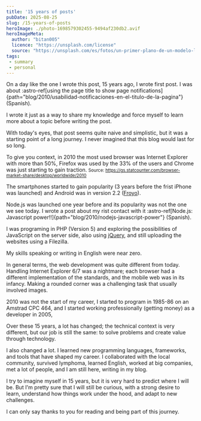 ```yaml
---
title: '15 years of posts'
pubDate: 2025-08-25
slug: /15-years-of-posts
heroImage: ./photo-1698579302455-9494af230db2.avif
heroImageMeta:
  author: "bitan005"
  licence: "https://unsplash.com/license"
  source: "https://unsplash.com/es/fotos/un-primer-plano-de-un-modelo-lego-de-un-edificio-3dva77qVGds"
tags:
 - summary
 - personal
---
```


On a day like the one I wrote this post, 15 years ago, I wrote first post. I was about :astro-ref[using the page title to show page notifications]{path="blog/2010/usabilidad-notificaciones-en-el-titulo-de-la-pagina"} (Spanish).

I wrote it just as a way to share my knowledge and force myself to learn more about a topic before writing the post.

With today's eyes, that post seems quite naive and simplistic, but it was a starting point of a long journey. I never imagined that this blog would last for so long. 

To give you context, in 2010 the most used browser was Internet Explorer with more than 50%, Firefox was used by the 33% of the users and Chrome was just starting to gain traction. <small>Source: https://gs.statcounter.com/browser-market-share/desktop/worldwide/2010</small>


The smartphones started to gain popularity (3 years before the frist iPhone was launched) and Android was in version 2.2 ([Froyo](https://en.wikipedia.org/wiki/Android_Froyo)).

Node.js was launched one year before and its popularity was not the one we see today. I wrote a post about my rist contact with it :astro-ref[Node.js: Javascript power!!]{path="blog/2010/nodejs-javascript-power"} (Spanish).

I was programing in PHP (Version 5) and exploring the possibilities of JavaScript on the server side, also using [jQuery](https://jquery.com/), and still uploading the websites using a Filezilla. 

My skills speaking or writing in English were near zero. 

In general terms, the web development was quite different from today. Handling Internet Explorer 6/7 was a nightmare; each browser had a different implementation of the standards, and the mobile web was in its infancy. Making a rounded corner was a challenging task that usually involved images.

2010 was not the start of my career, I started to program in 1985-86 on an Amstrad CPC 464, and I started working professionally (getting money) as a developer in 2005,

Over these 15 years, a lot has changed; the technical context is very different, but our job is still the same: to solve problems and create value through technology. 

I also changed a lot. I learned new programming languages, frameworks, and tools that have shaped my career. I collaborated with the local community, survived lymphoma, learned English, worked at big companies, met a lot of people, and I am still here, writing in my blog.

I try to imagine myself in 15 years, but it is very hard to predict where I will be. But I'm pretty sure that I will still be curious, with a strong desire to learn, understand how things work under the hood, and adapt to new challenges.

I can only say thanks to you for reading and being part of this journey.